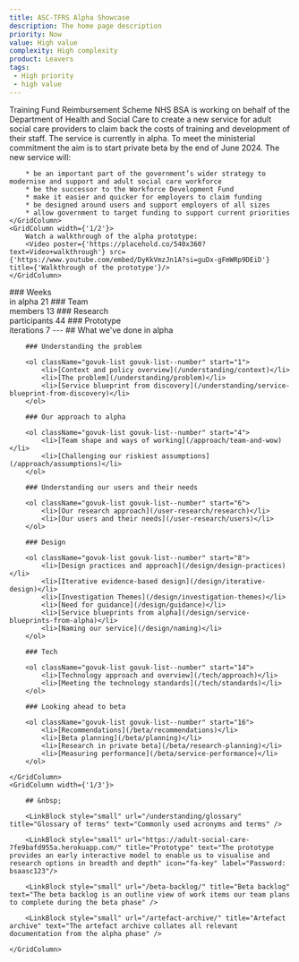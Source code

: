 ```yaml
---
title: ASC-TFRS Alpha Showcase
description: The home page description
priority: Now
value: High value
complexity: High complexity
product: Leavers
tags:
 - High priority
 - high value
---
```

<GridRow>
    <GridColumn width={'full'}>
        <Heading caption='Adult Social Care' kicker='Alpha assessment:' tag='h1'>Training Fund Reimbursement Scheme</Heading>
        <LeadParagraph>NHS BSA is working on behalf of the Department of Health and Social Care to create a new service for adult social care providers to claim back the costs of training and development of their staff.</LeadParagraph>
    </GridColumn>
    <GridColumn width={'1/2'}>
        The service is currently in alpha. To meet the ministerial commitment the aim is to start private beta by the end of June 2024. The new service will:

        * be an important part of the government’s wider strategy to modernise and support and adult social care workforce
        * be the successor to the Workforce Development Fund
        * make it easier and quicker for employers to claim funding
        * be designed around users and support employers of all sizes
        * allow government to target funding to support current priorities
    </GridColumn>
    <GridColumn width={'1/2'}>
        Watch a walkthrough of the alpha prototype:
        <Video poster={'https://placehold.co/540x360?text=Video+walkthrough'} src={'https://www.youtube.com/embed/DyKkVmzJn1A?si=guDx-gFmWRp9DEiD'} title={'Walkthrough of the prototype'}/>
    </GridColumn>
</GridRow>
<GridRow>
    <GridColumn width={'1/4'} className="statistic">
        ### Weeks<br/> in alpha
        21
    </GridColumn>
    <GridColumn width={'1/4'} className="statistic">
        ### Team<br/> members
        13
    </GridColumn>
    <GridColumn width={'1/4'} className="statistic">
        ### Research<br/> participants
        44
    </GridColumn>
    <GridColumn width={'1/4'} className="statistic">
        ### Prototype<br/> iterations
        7
    </GridColumn>
</GridRow>
<GridRow>
    <GridColumn width={'full'}>
        ---
    </GridColumn>
</GridRow>
<GridRow>
    <GridColumn width={'2/3'}>
        ## What we've done in alpha

        ### Understanding the problem

        <ol className="govuk-list govuk-list--number" start="1">
            <li>[Context and policy overview](/understanding/context)</li>
            <li>[The problem](/understanding/problem)</li>
            <li>[Service blueprint from discovery](/understanding/service-blueprint-from-discovery)</li>
        </ol>
        
        ### Our approach to alpha

        <ol className="govuk-list govuk-list--number" start="4">
            <li>[Team shape and ways of working](/approach/team-and-wow)</li>
            <li>[Challenging our riskiest assumptions](/approach/assumptions)</li>
        </ol>

        ### Understanding our users and their needs

        <ol className="govuk-list govuk-list--number" start="6">
            <li>[Our research approach](/user-research/research)</li>
            <li>[Our users and their needs](/user-research/users)</li>
        </ol>

        ### Design

        <ol className="govuk-list govuk-list--number" start="8">
            <li>[Design practices and approach](/design/design-practices)</li>
            <li>[Iterative evidence-based design](/design/iterative-design)</li>
            <li>[Investigation Themes](/design/investigation-themes)</li>
            <li>[Need for guidance](/design/guidance)</li>
            <li>[Service blueprints from alpha](/design/service-blueprints-from-alpha)</li>
            <li>[Naming our service](/design/naming)</li>
        </ol>

        ### Tech

        <ol className="govuk-list govuk-list--number" start="14">
            <li>[Technology approach and overview](/tech/approach)</li>
            <li>[Meeting the technology standards](/tech/standards)</li>
        </ol>
        
        ### Looking ahead to beta

        <ol className="govuk-list govuk-list--number" start="16">
            <li>[Recommendations](/beta/recommendations)</li>
            <li>[Beta planning](/beta/planning)</li>
            <li>[Research in private beta](/beta/research-planning)</li>
            <li>[Measuring performance](/beta/service-performance)</li>
        </ol>

    </GridColumn>
    <GridColumn width={'1/3'}>

        ## &nbsp;

        <LinkBlock style="small" url="/understanding/glossary" title="Glossary of terms" text="Commonly used acronyms and terms" />
        
        <LinkBlock style="small" url="https://adult-social-care-7fe9bafd955a.herokuapp.com/" title="Prototype" text="The prototype provides an early interactive model to enable us to visualise and research options in breadth and depth" icon="fa-key" label="Password: bsaasc123"/>

        <LinkBlock style="small" url="/beta-backlog/" title="Beta backlog" text="The beta backlog is an outline view of work items our team plans to complete during the beta phase" />

        <LinkBlock style="small" url="/artefact-archive/" title="Artefact archive" text="The artefact archive collates all relevant documentation from the alpha phase" />

    </GridColumn>
</GridRow>